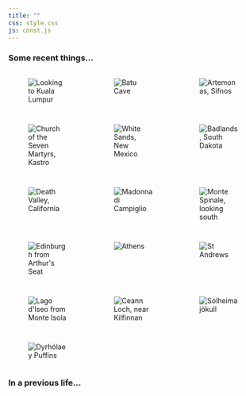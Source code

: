 ```yaml
---
title: ""
css: style.css
js: const.js
---
```

### Some recent things...

::: {style="display: grid; grid-template-columns: repeat(auto-fill, minmax(150px, 1fr)); grid-gap: 1em;"}

<figure class="lightbox-item">
  <img src="files/images/gallery/malaysia_1.jpeg" alt="Looking to Kuala Lumpur" class="gallery-image" data-caption="Looking to Kuala Lumpur">
</figure>

<figure class="lightbox-item">
  <img src="files/images/gallery/malaysia_2.jpeg" alt="Batu Cave" class="gallery-image" data-caption="Batu Cave">
</figure>

<figure class="lightbox-item">
  <img src="files/images/gallery/sif_1.jpeg" alt="Artemonas, Sifnos" class="gallery-image" data-caption="Artemonas, Sifnos">
</figure>

<figure class="lightbox-item">
  <img src="files/images/gallery/sif_2.jpeg" alt="Church of the Seven Martyrs, Kastro" class="gallery-image" data-caption="Church of the Seven Martyrs, Kastro">
</figure>

<figure class="lightbox-item">
  <img src="files/images/gallery/white_sands.jpeg" alt="White Sands, New Mexico" class="gallery-image" data-caption="White Sands, New Mexico">
</figure>

<figure class="lightbox-item">
  <img src="files/images/gallery/badlands.jpeg" alt="Badlands, South Dakota" class="gallery-image" data-caption="Badlands, South Dakota">
</figure>

<figure class="lightbox-item">
  <img src="files/images/gallery/death_valley.jpeg" alt="Death Valley, California" class="gallery-image" data-caption="Death Valley, California">
</figure>

<figure class="lightbox-item">
  <img src="files/images/gallery/madon1.jpeg" alt="Madonna di Campiglio" class="gallery-image" data-caption="Madonna di Campiglio">
</figure>

<figure class="lightbox-item">
  <img src="files/images/gallery/madon2.jpeg" alt="Monte Spinale, looking south" class="gallery-image" data-caption="Monte Spinale, looking south">
</figure>

<figure class="lightbox-item">
  <img src="files/images/gallery/edi3.jpeg" alt="Edinburgh from Arthur's Seat" class="gallery-image" data-caption="Edinburgh from Arthur's Seat">
</figure>

<figure class="lightbox-item">
  <img src="files/images/gallery/athens.jpeg" alt="Athens" class="gallery-image" data-caption="Athens">
</figure>

<figure class="lightbox-item">
  <img src="files/images/gallery/st.jpeg" alt="St Andrews" class="gallery-image" data-caption="St Andrews">
</figure>

<figure class="lightbox-item">
  <img src="files/images/gallery/isola.jpeg" alt="Lago d'Iseo from Monte Isola" class="gallery-image" data-caption="Lago d'Iseo from Monte Isola">
</figure>

<figure class="lightbox-item">
  <img src="files/images/gallery/loch.jpeg" alt="Ceann Loch, near Kilfinnan" class="gallery-image" data-caption="Ceann Loch, near Kilfinnan">
</figure>


<figure class="lightbox-item">
  <img src="files/images/gallery/Sólheimajökull.jpeg" alt="Sólheimajökull" class="gallery-image" data-caption="Sólheimajökull">
</figure>

<figure class="lightbox-item">
  <img src="files/images/gallery/puff2.jpeg" alt="Dyrhólaey Puffins" class="gallery-image" data-caption="Dyrhólaey Puffins">
</figure>

:::


### In a previous life...

::: {style="display: grid; grid-template-columns: repeat(auto-fill, minmax(150px, 1fr)); grid-gap: 1em;"}

<figure class="lightbox-item">
  <img src="files/images/gallery/L1.jpeg" alt="" class="gallery-image" data-caption="">
</figure>

::: {style="display: flex; flex-direction: column; gap: 0em;"}
<figure class="lightbox-item">
  <img src="files/images/gallery/L2.jpeg" alt="" class="gallery-image" data-caption="">
</figure>

<figure class="lightbox-item">
  <img src="files/images/gallery/L3.jpeg" alt="" class="gallery-image" data-caption="">
</figure>
:::

:::